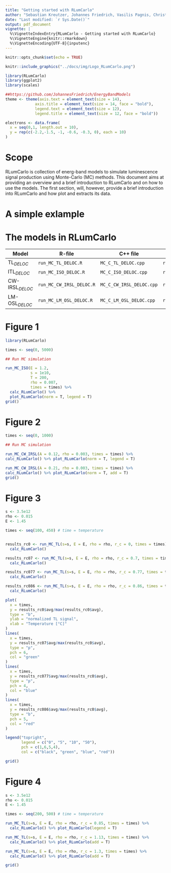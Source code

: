 ```yaml
---
title: "Getting started with RLumCarlo"
author: "Sebastian Kreutzer, Johannes Friedrich, Vasilis Pagnis, Christoph Schmidt"
date: "Last modified: `r Sys.Date()`"
output: pdf_document
vignette: |
  %\VignetteIndexEntry{RLumCarlo - Getting started with RLumCarlo}         
  %\VignetteEngine{knitr::rmarkdown}
  %\VignetteEncoding{UTF-8}{inputenc}
---
```


```r
knitr::opts_chunk$set(echo = TRUE)
```

```r
knitr::include_graphics("../docs/img/Logo_RLumCarlo.png")

library(RLumCarlo)
library(ggplot2)
library(scales)

##https://github.com/JohannesFriedrich/EnergyBandModels
theme <- theme(axis.text = element_text(size = 14),
             axis.title = element_text(size = 14, face = "bold"),
             legend.text = element_text(size = 12),
             legend.title = element_text(size = 12, face = "bold"))

electrons <- data.frame(
  x = seq(0,1, length.out = 10),
  y = rep(c(-2.2,-1.5, -1, -0.6, -0.3, 0), each = 10)
)
```

# Scope

RLumCarlo is collection of energ-band models to simulate luminescence signal production using Monte-Carlo (MC) methods. This document aims at providing an overview and a brief introduction to RLumCarlo 
and on how to use the models. The first section, will, however, provide a brief introduction 
into RLumCarlo and how plot and extracts its data.

# A simple exlample



# The models in RLumCarlo



| Model | R-file | C++ file | Function to call |
|----------|-------------|--------------|------------------|
TL$_{DELOC}$ | `run_MC_TL_DELOC.R` | `MC_C_TL_DELOC.cpp` | `run_MC_TL_DELOC()`|
ITL$_{DELOC}$ | `run_MC_ISO_DELOC.R` | `MC_C_ISO_DELOC.cpp` | `run_MC_ISO_DELOC()`|
CW-IRSL$_{DELOC}$ | `run_MC_CW_IRSL_DELOC.R` | `MC_C_CW_IRSL_DELOC.cpp` | `run_MC_CW_IRSL_DELOC()`|
LM-OSL$_{DELOC}$ | `run_MC_LM_OSL_DELOC.R` | `MC_C_LM_OSL_DELOC.cpp` | `run_MC_LM_OSL_DELOC()`|

# Figure 1

```r
library(RLumCarlo)

times <- seq(0, 5000)

## Run MC simulation

run_MC_ISO(E = 1.2,
           s = 1e10,
           T = 200,
           rho = 0.007,
           times = times) %>%
  calc_RLumCarlo() %>%
  plot_RLumCarlo(norm = T, legend = T)
grid()
```


# Figure 2

```r
times <- seq(0, 1000)

## Run MC simulation

run_MC_CW_IRSL(A = 0.12, rho = 0.003, times = times) %>%
calc_RLumCarlo() %>% plot_RLumCarlo(norm = T, legend = T)

run_MC_CW_IRSL(A = 0.21, rho = 0.003, times = times) %>%
calc_RLumCarlo() %>% plot_RLumCarlo(norm = T, add = T)
grid()
```

# Figure 3

```r

s <- 3.5e12
rho <- 0.015
E <- 1.45

times <- seq(100, 450) # time = temperature


results_rc0 <- run_MC_TL(s=s, E = E, rho = rho, r_c = 0, times = times) %>% 
  calc_RLumCarlo()

results_rc07 <- run_MC_TL(s=s, E = E, rho = rho, r_c = 0.7, times = times) %>% 
  calc_RLumCarlo()

results_rc077 <- run_MC_TL(s=s, E = E, rho = rho, r_c = 0.77, times = times) %>% 
  calc_RLumCarlo()

results_rc086 <- run_MC_TL(s=s, E = E, rho = rho, r_c = 0.86, times = times) %>% 
  calc_RLumCarlo()
```

```r

plot(
  x = times,
  y = results_rc0$avg/max(results_rc0$avg),
  type = "b",
  ylab = "normalized TL signal",
  xlab = "Temperature [°C]"
)
lines(
  x = times,
  y = results_rc07$avg/max(results_rc0$avg),
  type = "p",
  pch = 6,
  col = "green"
)
lines(
  x = times,
  y = results_rc077$avg/max(results_rc0$avg),
  type = "p",
  pch = 4,
  col = "blue"
)
lines(
  x = times,
  y = results_rc086$avg/max(results_rc0$avg),
  type = "b",
  pch = 5,
  col = "red"
)

legend("topright",
       legend = c("0", "5", "10", "50"),
       pch = c(1,6,5,4),
       col = c("black", "green", "blue", "red"))

grid()
```

# Figure 4

```r

s <- 3.5e12
rho <- 0.015
E <- 1.45

times <- seq(200, 500) # time = temperature

run_MC_TL(s=s, E = E, rho = rho, r_c = 0.85, times = times) %>%
  calc_RLumCarlo() %>% plot_RLumCarlo(legend = T)

run_MC_TL(s=s, E = E, rho = rho, r_c = 1.13, times = times) %>%
  calc_RLumCarlo() %>% plot_RLumCarlo(add = T)

run_MC_TL(s=s, E = E, rho = rho, r_c = 1.3, times = times) %>%
  calc_RLumCarlo() %>% plot_RLumCarlo(add = T)

grid()
```
